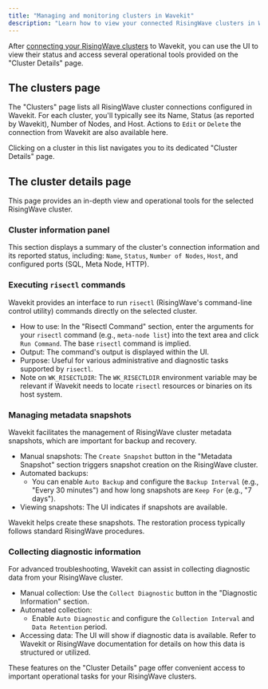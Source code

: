 ```yaml
---
title: "Managing and monitoring clusters in Wavekit"
description: "Learn how to view your connected RisingWave clusters in Wavekit, access detailed information, and use its operational tools."
---
```


After [connecting your RisingWave clusters](/wavekit/connect-risingwave-clusters) to Wavekit, you can use the UI to view their status and access several operational tools provided on the "Cluster Details" page.

## The clusters page

The "Clusters" page lists all RisingWave cluster connections configured in Wavekit. For each cluster, you'll typically see its Name, Status (as reported by Wavekit), Number of Nodes, and Host. Actions to `Edit` or `Delete` the connection from Wavekit are also available here.

Clicking on a cluster in this list navigates you to its dedicated "Cluster Details" page.

## The cluster details page

This page provides an in-depth view and operational tools for the selected RisingWave cluster.

### Cluster information panel

This section displays a summary of the cluster's connection information and its reported status, including: `Name`, `Status`, `Number of Nodes`, `Host`, and configured ports (SQL, Meta Node, HTTP).

### Executing `risectl` commands

Wavekit provides an interface to run `risectl` (RisingWave's command-line control utility) commands directly on the selected cluster.

*   How to use: In the "Risectl Command" section, enter the arguments for your `risectl` command (e.g., `meta-node list`) into the text area and click `Run Command`. The base `risectl` command is implied.
*   Output: The command's output is displayed within the UI.
*   Purpose: Useful for various administrative and diagnostic tasks supported by `risectl`.
*   Note on `WK_RISECTLDIR`: The `WK_RISECTLDIR` environment variable may be relevant if Wavekit needs to locate `risectl` resources or binaries on its host system.

### Managing metadata snapshots

Wavekit facilitates the management of RisingWave cluster metadata snapshots, which are important for backup and recovery.

*   Manual snapshots: The `Create Snapshot` button in the "Metadata Snapshot" section triggers snapshot creation on the RisingWave cluster.
*   Automated backups:
    *   You can enable `Auto Backup` and configure the `Backup Interval` (e.g., "Every 30 minutes") and how long snapshots are `Keep For` (e.g., "7 days").
*   Viewing snapshots: The UI indicates if snapshots are available.
    
<Note>
Wavekit helps create these snapshots. The restoration process typically follows standard RisingWave procedures.
</Note>

### Collecting diagnostic information

For advanced troubleshooting, Wavekit can assist in collecting diagnostic data from your RisingWave cluster.

*   Manual collection: Use the `Collect Diagnostic` button in the "Diagnostic Information" section.
*   Automated collection:
    *   Enable `Auto Diagnostic` and configure the `Collection Interval` and `Data Retention` period.
*   Accessing data: The UI will show if diagnostic data is available. Refer to Wavekit or RisingWave documentation for details on how this data is structured or utilized.

These features on the "Cluster Details" page offer convenient access to important operational tasks for your RisingWave clusters.